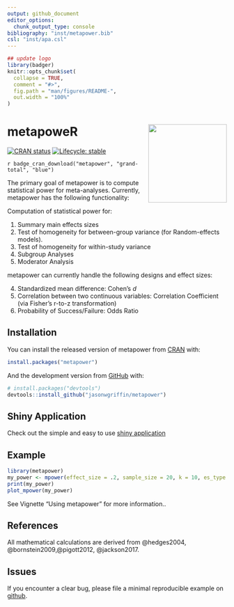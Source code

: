 ```yaml
---
output: github_document
editor_options: 
  chunk_output_type: console
bibliography: "inst/metapower.bib"
csl: "inst/apa.csl"
---
```


<!-- README.md is generated from README.Rmd. Please edit that file -->

```r
## update logo
library(badger)
knitr::opts_chunk$set(
  collapse = TRUE,
  comment = "#>",
  fig.path = "man/figures/README-",
  out.width = "100%"
)
```

# metapoweR <img src = 'man/figures/metapower_sticker.png' align = "right" height = "180" />

<!-- badges: start -->
[![CRAN status](https://www.r-pkg.org/badges/version/metapower)](https://CRAN.R-project.org/package=metapower)
[![Lifecycle: stable](https://img.shields.io/badge/lifecycle-stable-brightgreen.svg)](https://www.tidyverse.org/lifecycle/#stable)

`r badge_cran_download("metapower", "grand-total", "blue")`

<!-- badges: end -->

The primary goal of metapower is to compute statistical power for meta-analyses. Currently, metapower has the following functionality:

Computation of statistical power for:

1. Summary main effects sizes
2. Test of homogeneity for between-group variance (for Random-effects models). 
3. Test of homogeneity for within-study variance
4. Subgroup Analyses
5. Moderator Analysis

metapower can currently handle the following designs and effect sizes:

4. Standardized mean difference: Cohen's *d*
5. Correlation between two continuous variables: Correlation Coefficient (via Fisher's r-to-z transformation)
6. Probability of Success/Failure: Odds Ratio

## Installation

You can install the released version of metapower from [CRAN](https://CRAN.R-project.org) with:
```r
install.packages("metapower")
```

And the development version from [GitHub](https://github.com/jasonwgriffin/metapower) with:

``` r
# install.packages("devtools")
devtools::install_github("jasonwgriffin/metapower")
```
## Shiny Application

Check out the simple and easy to use [shiny application](https://jason-griffin.shinyapps.io/shiny_metapower/)

## Example

```r
library(metapower)
my_power <- mpower(effect_size = .2, sample_size = 20, k = 10, es_type = "d")
print(my_power)
plot_mpower(my_power)
```

See Vignette "Using metapower" for more information..

## References

All mathematical calculations are derived from @hedges2004, @bornstein2009,@pigott2012, @jackson2017.

<div id="refs"></div>

##  Issues

If you encounter a clear bug, please file a minimal reproducible example on [github](https://github.com/jasonwgriffin/metapower/issues).



